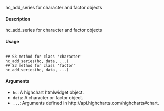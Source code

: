 
hc_add_series for character and factor objects

#### Description 

hc_add_series for character and factor objects

#### Usage 
<pre><code>
## S3 method for class 'character'
hc_add_series(hc, data, ...)
## S3 method for class 'factor'
hc_add_series(hc, data, ...)
</code></pre> 
#### Arguments 
 

* ``hc ``: A highchart htmlwidget object.
* ``data``: A character or factor object.
* ``...``: Arguments defined in http://api.highcharts.com/highcharts#chart.

